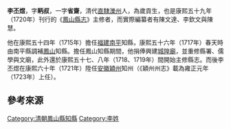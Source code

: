 '''李丕煜'''，字'''眪叔'''，一字'''省齋'''，清代[[直隸|直隸]][[濼州|濼州]]人，為歲貢生，也是康熙五十九年（1720年）刊行的《[[鳳山縣志|鳳山縣志]]》主修者，而實際編纂者有陳文達、李欽文與陳慧{{r|詹}}。

他在康熙五十四年（1715年）擔任[[福建|福建]][[南平縣|南平]]知縣，康熙五十六年（1717年）春天時由南平縣調補[[鳳山縣_(台灣)|鳳山]]知縣{{r|詹}}{{r|憶}}。擔任鳳山知縣期間，他捐俸興建[[鳳邑舊城城隍廟|城隍廟]]，並重修縣署、儒學與文廟，此外還於康熙五十七、八年（1718、1719年）間開始主修縣志{{r|詹}}。而後李丕煜在康熙六十年（1721年）陞任[[安徽|安徽]][[穎州|穎州]]知州（《穎州州志》載為雍正元年（1723年）上任）{{r|詹}}。

==參考來源==
{{reflist|refs=
<ref name="憶">{{cite web |url=http://memory.ncl.edu.tw/tm_cgi/hypage.cgi?HYPAGE=toolbox_figure_detail.hpg&project_id=&dtd_id=&subject_name=&subject_url=&xml_id=0000293459&who=%E6%9D%8E%E4%B8%95%E7%85%9C |language=zh-tw |title=李丕煜 |publisher=臺灣記憶 |accessdate=2011-08-05 |archive-date=2016-03-04 |archive-url=https://web.archive.org/web/20160304102914/http://memory.ncl.edu.tw/tm_cgi/hypage.cgi?HYPAGE=toolbox_figure_detail.hpg&project_id=&dtd_id=&subject_name=&subject_url=&xml_id=0000293459&who=%E6%9D%8E%E4%B8%95%E7%85%9C |dead-url=no }}</ref>
<ref name="詹">{{cite book|author=詹雅能|title=《臺灣史料集成 清代臺灣方志彙刊 第五冊·鳳山縣志 點校說明》 |date=2005-06-30 |publisher=行政院文建會、遠流出版社 |location=臺北市 |isbn=986-00-1270-9 |pages=13、14頁 }}</ref>
}}

[[Category:清朝鳳山縣知縣|Category:清朝鳳山縣知縣]]
[[Category:李姓|Category:李姓]]